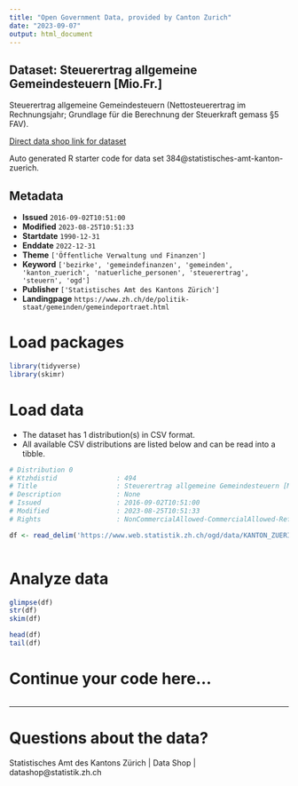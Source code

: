 ```yaml
---
title: "Open Government Data, provided by Canton Zurich"
date: "2023-09-07"
output: html_document
---
```


## Dataset: Steuerertrag allgemeine Gemeindesteuern [Mio.Fr.]

Steuerertrag allgemeine Gemeindesteuern (Nettosteuerertrag im Rechnungsjahr; Grundlage für die Berechnung der Steuerkraft gemass §5 FAV).

[Direct data shop link for dataset](https://www.zh.ch/de/politik-staat/opendata.html#/datasets/384@statistisches-amt-kanton-zuerich)

Auto generated R starter code for data set 384@statistisches-amt-kanton-zuerich.

## Metadata

- **Issued** `2016-09-02T10:51:00`
- **Modified** `2023-08-25T10:51:33`
- **Startdate** `1990-12-31`
- **Enddate** `2022-12-31`
- **Theme** `['Öffentliche Verwaltung und Finanzen']`
- **Keyword** `['bezirke', 'gemeindefinanzen', 'gemeinden', 'kanton_zuerich', 'natuerliche_personen', 'steuerertrag', 'steuern', 'ogd']`
- **Publisher** `['Statistisches Amt des Kantons Zürich']`
- **Landingpage** `https://www.zh.ch/de/politik-staat/gemeinden/gemeindeportraet.html`


# Load packages

```r

library(tidyverse)
library(skimr)

```

# Load data

-   The dataset has 1 distribution(s) in CSV format.
-   All available CSV distributions are listed below and can be read into a tibble.

```r

# Distribution 0
# Ktzhdistid               : 494
# Title                    : Steuerertrag allgemeine Gemeindesteuern [Mio.Fr.]
# Description              : None
# Issued                   : 2016-09-02T10:51:00
# Modified                 : 2023-08-25T10:51:33
# Rights                   : NonCommercialAllowed-CommercialAllowed-ReferenceRequired

df <- read_delim('https://www.web.statistik.zh.ch/ogd/data/KANTON_ZUERICH_314.csv')



```

# Analyze data

```r

glimpse(df)
str(df)
skim(df)

head(df)
tail(df)

```

# Continue your code here...

```r

```

------------------------------------------------------------------------

# Questions about the data?

Statistisches Amt des Kantons Zürich | Data Shop | datashop@statistik.zh.ch
